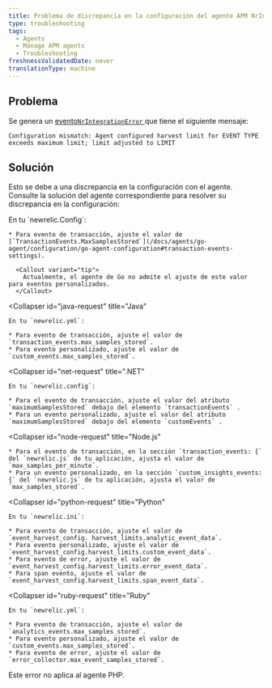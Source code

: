 ```yaml
---
title: Problema de discrepancia en la configuración del agente APM NrIntegrationError
type: troubleshooting
tags:
  - Agents
  - Manage APM agents
  - Troubleshooting
freshnessValidatedDate: never
translationType: machine
---
```


## Problema

Se genera un [evento`NrIntegrationError` ](/docs/telemetry-data-platform/manage-data/nrintegrationerror)que tiene el siguiente mensaje:

```
Configuration mismatch: Agent configured harvest limit for EVENT TYPE 
exceeds maximum limit; limit adjusted to LIMIT
```

## Solución

Esto se debe a una discrepancia en la configuración con el agente. Consulte la solución del agente correspondiente para resolver su discrepancia en la configuración:

<CollapserGroup>
  <Collapser
    id="go-request"
    title="Go"
  >
    En tu `newrelic.Config`:

    * Para evento de transacción, ajuste el valor de [`TransactionEvents.MaxSamplesStored`](/docs/agents/go-agent/configuration/go-agent-configuration#transaction-events-settings).

      <Callout variant="tip">
        Actualmente, el agente de Go no admite el ajuste de este valor para eventos personalizados.
      </Callout>
  </Collapser>

  <Collapser
    id="java-request"
    title="Java"
  >
    En tu `newrelic.yml`:

    * Para evento de transacción, ajuste el valor de `transaction_events.max_samples_stored`.
    * Para evento personalizado, ajuste el valor de `custom_events.max_samples_stored`.
  </Collapser>

  <Collapser
    id="net-request"
    title=".NET"
  >
    En tu `newrelic.config`:

    * Para el evento de transacción, ajuste el valor del atributo `maximumSamplesStored` debajo del elemento `transactionEvents` .
    * Para un evento personalizado, ajuste el valor del atributo `maximumSamplesStored` debajo del elemento `customEvents` .
  </Collapser>

  <Collapser
    id="node-request"
    title="Node.js"
  >
    * Para el evento de transacción, en la sección `transaction_events: {` del `newrelic.js` de tu aplicación, ajusta el valor de `max_samples_per_minute`.
    * Para un evento personalizado, en la sección `custom_insights_events: {` del `newrelic.js` de tu aplicación, ajusta el valor de `max_samples_stored`.
  </Collapser>

  <Collapser
    id="python-request"
    title="Python"
  >
    En tu `newrelic.ini`:

    * Para evento de transacción, ajuste el valor de `event_harvest_config. harvest_limits.analytic_event_data`.
    * Para evento personalizado, ajuste el valor de `event_harvest_config.harvest_limits.custom_event_data`.
    * Para evento de error, ajuste el valor de `event_harvest_config.harvest_limits.error_event_data`.
    * Para span evento, ajuste el valor de `event_harvest_config.harvest_limits.span_event_data`.
  </Collapser>

  <Collapser
    id="ruby-request"
    title="Ruby"
  >
    En tu `newrelic.yml`:

    * Para evento de transacción, ajuste el valor de `analytics_events.max_samples_stored`.
    * Para evento personalizado, ajuste el valor de `custom_events.max_samples_stored`.
    * Para evento de error, ajuste el valor de `error_collector.max_event_samples_stored`.
  </Collapser>
</CollapserGroup>

<Callout variant="tip">
  Este error no aplica al agente PHP.
</Callout>